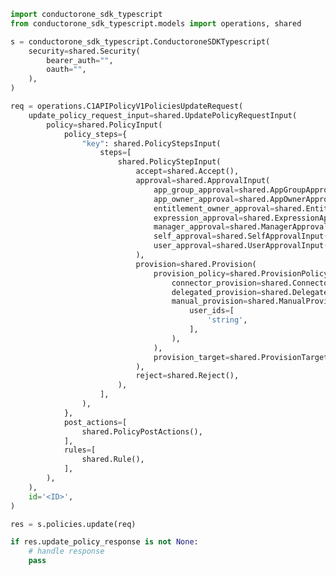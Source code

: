 ```python Update.py
import conductorone_sdk_typescript
from conductorone_sdk_typescript.models import operations, shared

s = conductorone_sdk_typescript.ConductoroneSDKTypescript(
    security=shared.Security(
        bearer_auth="",
        oauth="",
    ),
)

req = operations.C1APIPolicyV1PoliciesUpdateRequest(
    update_policy_request_input=shared.UpdatePolicyRequestInput(
        policy=shared.PolicyInput(
            policy_steps={
                "key": shared.PolicyStepsInput(
                    steps=[
                        shared.PolicyStepInput(
                            accept=shared.Accept(),
                            approval=shared.ApprovalInput(
                                app_group_approval=shared.AppGroupApprovalInput(),
                                app_owner_approval=shared.AppOwnerApprovalInput(),
                                entitlement_owner_approval=shared.EntitlementOwnerApprovalInput(),
                                expression_approval=shared.ExpressionApprovalInput(),
                                manager_approval=shared.ManagerApprovalInput(),
                                self_approval=shared.SelfApprovalInput(),
                                user_approval=shared.UserApprovalInput(),
                            ),
                            provision=shared.Provision(
                                provision_policy=shared.ProvisionPolicy(
                                    connector_provision=shared.ConnectorProvision(),
                                    delegated_provision=shared.DelegatedProvision(),
                                    manual_provision=shared.ManualProvision(
                                        user_ids=[
                                            'string',
                                        ],
                                    ),
                                ),
                                provision_target=shared.ProvisionTarget(),
                            ),
                            reject=shared.Reject(),
                        ),
                    ],
                ),
            },
            post_actions=[
                shared.PolicyPostActions(),
            ],
            rules=[
                shared.Rule(),
            ],
        ),
    ),
    id='<ID>',
)

res = s.policies.update(req)

if res.update_policy_response is not None:
    # handle response
    pass
```

